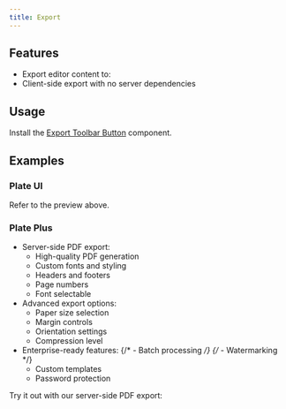 ```yaml
---
title: Export
---
```


<ComponentPreview name="playground-demo" id="basic-elements" />

<PackageInfo>

## Features

- Export editor content to:
- Client-side export with no server dependencies

</PackageInfo>

## Usage

Install the [Export Toolbar Button](/docs/components/export-toolbar-button) component.

## Examples

### Plate UI

Refer to the preview above.

### Plate Plus

- Server-side PDF export:
  - High-quality PDF generation
  - Custom fonts and styling
  - Headers and footers
  - Page numbers
  - Font selectable
- Advanced export options:
  - Paper size selection
  - Margin controls
  - Orientation settings
  - Compression level
- Enterprise-ready features:
  {/* - Batch processing */}
  {/* - Watermarking */}
  - Custom templates
  - Password protection

Try it out with our server-side PDF export:

<ComponentPreviewPro name="export-demo" />
